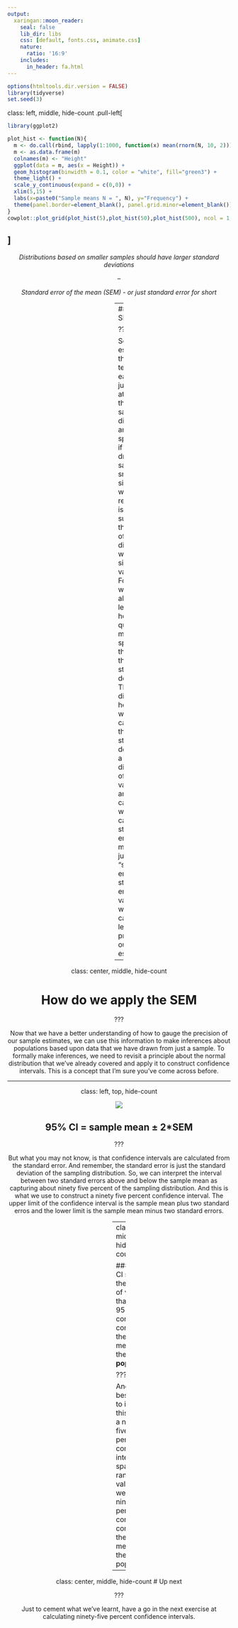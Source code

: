 ```yaml
---
output:
  xaringan::moon_reader:
    seal: false
    lib_dir: libs
    css: [default, fonts.css, animate.css]
    nature:
      ratio: '16:9'
    includes:
      in_header: fa.html
---
```


```r
options(htmltools.dir.version = FALSE)
library(tidyverse)
set.seed(3)
```

class: left, middle, hide-count
.pull-left[
```r
library(ggplot2)

plot_hist <- function(N){
  m <- do.call(rbind, lapply(1:1000, function(x) mean(rnorm(N, 10, 2))))
  m <- as.data.frame(m)
  colnames(m) <- "Height"
  ggplot(data = m, aes(x = Height)) +
  geom_histogram(binwidth = 0.1, color = "white", fill="green3") +
  theme_light() +
  scale_y_continuous(expand = c(0,0)) +
  xlim(5,15) + 
  labs(x=paste0("Sample means N = ", N), y="Frequency") +
  theme(panel.border=element_blank(), panel.grid.minor=element_blank())  
}
cowplot::plot_grid(plot_hist(5),plot_hist(50),plot_hist(500), ncol = 1, align = "hv") 
```
]
--
<center>
*Distributions based on smaller samples should have larger standard deviations*

--

*Standard error of the mean (SEM) - or just standard error for short*

--
### SEM = SD/sqrt(N)
<center>


???

So we've established that we can tell pretty easily from just looking at the plots that sampling distributions are more spread out if they are drawn from samples of smaller sizes. But what we really need, is a way to summarize this spread of sampling distributions with a single value. Fortunately, we've already learned how to quantify a measure of spread like this - and that is the standard deviation. The difference here, is that when you calculate the standard deviation of a sampling distribution of mean values, you are calculating what is called the standard error of the mean, or just “standard error”. The standard error is the value that we use to capture the level of precision of our sample estimate. 

---

class: center, middle, hide-count

# How do we apply the SEM

???

Now that we have a better understanding of how to gauge the precision of our sample estimates, we can use this information to make inferences about populations based upon data that we have drawn from just a sample. To formally make inferences, we need to revisit a principle about the normal distribution that we've already covered and apply it to construct confidence intervals. This is a concept that I'm sure you've come across before.

---

class: left, top, hide-count

<img src="General_empirical.jpg" />

## 95% CI = sample mean ± 2*SEM


???

But what you may not know, is that confidence intervals are calculated from the standard error. And remember, the standard error is just the standard deviation of the sampling distribution. So, we can interpret the interval between two standard errors above and below the sample mean as capturing about ninety five percent of the sampling distribution. And this is what we use to construct a ninety five percent confidence interval. The upper limit of the confidence interval is the sample mean plus two standard erros and the lower limit is the sample mean minus two standard errors. 

---
class: left, middle, hide-count

### 95% CI spans the range of values that we are 95% confident contains the **true** mean of the **population**

???

And the best way to interpret this, is that a ninety five percent confidence interval spans the range of values that we are ninety five percent confident contains the true mean of the population. 


---

class: center, middle, hide-count
# Up next

???

Just to cement what we've learnt, have a go in the next exercise at calculating ninety-five percent confidence intervals. 
